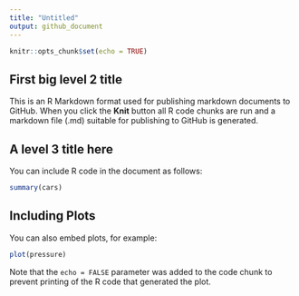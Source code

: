 ```yaml
---
title: "Untitled"
output: github_document
--- 
```


```r
knitr::opts_chunk$set(echo = TRUE)
```

## First big level 2 title

This is an R Markdown format used for publishing markdown documents to GitHub. When you click the **Knit** button all R code chunks are run and a markdown file (.md) suitable for publishing to GitHub is generated.

## A level 3 title here

You can include R code in the document as follows:

```r
summary(cars)
```

## Including Plots

You can also embed plots, for example:

```r
plot(pressure)
```

Note that the `echo = FALSE` parameter was added to the code chunk to prevent printing of the R code that generated the plot.
